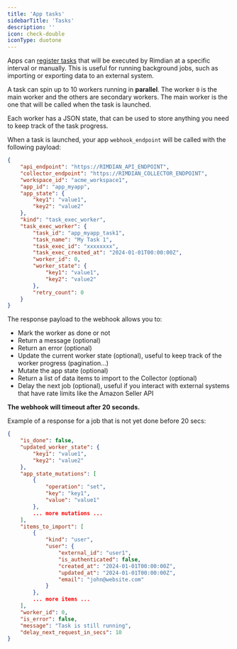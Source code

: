 ```yaml
---
title: 'App tasks'
sidebarTitle: 'Tasks'
description: ''
icon: check-double
iconType: duotone
---
```


Apps can [register tasks](/apps-development/app-manifest-reference#task) that will be executed by Rimdian at a specific interval or manually. This is useful for running background jobs, such as importing or exporting data to an external system.

A task can spin up to 10 workers running in **parallel**. The worker `0` is the main worker and the others are secondary workers. The main worker is the one that will be called when the task is launched.

Each worker has a JSON state, that can be used to store anything you need to keep track of the task progress.

When a task is launched, your app `webhook_endpoint` will be called with the following payload:

```json
{
    "api_endpoint": "https://RIMDIAN_API_ENDPOINT",
    "collector_endpoint": "https://RIMDIAN_COLLECTOR_ENDPOINT",
    "workspace_id": "acme_workspace1",
    "app_id": "app_myapp",
    "app_state": {
        "key1": "value1",
        "key2": "value2"
    },
    "kind": "task_exec_worker",
    "task_exec_worker": {
        "task_id": "app_myapp_task1",
        "task_name": "My Task 1",
        "task_exec_id": "xxxxxxxx",
        "task_exec_created_at": "2024-01-01T00:00:00Z",
        "worker_id": 0,
        "worker_state": {
            "key1": "value1",
            "key2": "value2"
        },
        "retry_count": 0
    }
}
```

The response payload to the webhook allows you to:

- Mark the worker as done or not
- Return a message (optional)
- Return an error (optional)
- Update the current worker state (optional), useful to keep track of the worker progress (pagination...)
- Mutate the app state (optional)
- Return a list of data items to import to the Collector (optional)
- Delay the next job (optional), useful if you interact with external systems that have rate limits like the Amazon Seller API


**The webhook will timeout after 20 seconds.**

Example of a response for a job that is not yet done before 20 secs:

```json
{
    "is_done": false,
    "updated_worker_state": {
        "key1": "value1",
        "key2": "value2"
    },
    "app_state_mutations": [
        {
            "operation": "set",
            "key": "key1",
            "value": "value1"
        },
        ... more mutations ...
    ],
    "items_to_import": [
        {
            "kind": "user",
            "user": {
                "external_id": "user1",
                "is_authenticated": false,
                "created_at": "2024-01-01T00:00:00Z",
                "updated_at": "2024-01-01T00:00:00Z",
                "email": "john@website.com"
            }
        },
        ... more items ...
    ],
    "worker_id": 0,
    "is_error": false,
    "message": "Task is still running",
    "delay_next_request_in_secs": 10
}
```